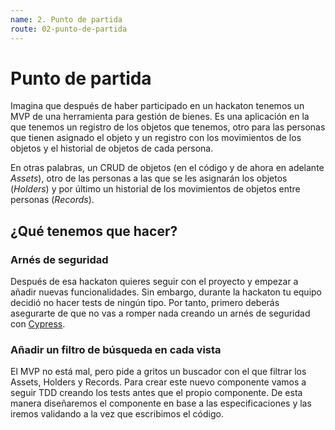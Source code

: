```yaml
---
name: 2. Punto de partida
route: 02-punto-de-partida
---
```


# Punto de partida

Imagina que después de haber participado en un hackaton tenemos un MVP de una herramienta 
para gestión de bienes. Es una aplicación en la que tenemos un registro de los objetos 
que tenemos, otro para las personas que tienen asignado el objeto y un registro con los 
movimientos de los objetos y el historial de objetos de cada persona.

En otras palabras, un CRUD de objetos (en el código y de ahora en adelante *Assets*), otro de las personas a las que 
se les asignarán los objetos (*Holders*) y por último un historial de los movimientos 
de objetos entre personas (*Records*).

## ¿Qué tenemos que hacer?

### Arnés de seguridad
Después de esa hackaton quieres seguir con el proyecto y empezar a añadir nuevas funcionalidades.
Sin embargo, durante la hackaton tu equipo decidió no hacer tests de ningún tipo. 
Por tanto, primero deberás asegurarte de que no vas a romper nada creando un arnés 
de seguridad con [Cypress](https://docs.cypress.io/guides/references/best-practices.html).

### Añadir un filtro de búsqueda en cada vista
El MVP no está mal, pero pide a gritos un buscador con el que filtrar los Assets, 
Holders y Records. Para crear este nuevo componente vamos a seguir TDD creando los tests
antes que el propio componente. De esta manera diseñaremos el componente en base a las
especificaciones y las iremos validando a la vez que escribimos el código.



